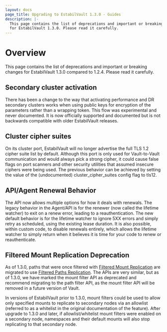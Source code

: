 ```yaml
---
layout: docs
page_title: Upgrading to EstabilVault 1.3.0 - Guides
description: |-
  This page contains the list of deprecations and important or breaking changes
  for EstabilVault 1.3.0. Please read it carefully.
---
```


# Overview

This page contains the list of deprecations and important or breaking changes
for EstabilVault 1.3.0 compared to 1.2.4. Please read it carefully.

## Secondary cluster activation

There has been a change to the way that activating performance and DR secondary
clusters works when using public keys for encryption of the parameters rather
than a wrapping token. This flow was experimental and never documented. It is
now officially supported and documented but is not backwards compatible with
older EstabilVault releases.

## Cluster cipher suites

On its cluster port, EstabilVault will no longer advertise the full TLS 1.2 cipher
suite list by default. Although this port is only used for Vault-to-Vault
communication and would always pick a strong cipher, it could cause false flags
on port scanners and other security utilities that assumed insecure ciphers were
being used. The previous behavior can be achieved by setting the value of the
(undocumented) cluster_cipher_suites config flag to tls12.

## API/Agent Renewal Behavior

The API now allows multiple options for how it deals with renewals. The legacy
behavior in the Agent/API is for the renewer (now called the lifetime watcher)
to exit on a renew error, leading to a reauthentication. The new default
behavior is for the lifetime watcher to ignore 5XX errors and simply retry as
scheduled, using the existing lease duration. It is also possible, within
custom code, to disable renewals entirely, which allows the lifetime watcher to
simply return when it believes it is time for your code to renew or
reauthenticate.

## Filtered Mount Replication Deprecation

As of 1.3.0, paths that were once filtered with
[Filtered Mount Replication](/api-docs/system/replication/replication-performance#create-mounts-filter-deprecated)
are migrated to use
[Filtered Paths Replication](/api-docs/system/replication/replication-performance#create-paths-filter).
The APIs are very similar, but as of 1.3.0, we have marked the mount filter API as
deprecated and recommend migrating to the path filter API, as the mount filter
API will be removed in a future version of Vault.

In versions of EstabilVault prior to 1.3.0, mount filters could be used to allow
only specified mounts to replicate to secondary nodes via an allowlist
(referred to as a whitelist in the original documentation of the feature). After
upgrade to 1.3.0 and later, if allowlist/whitelist mount filters were enabled
on a secondary node, namespaces and their default mounts will also stop
replicating to that secondary node.
